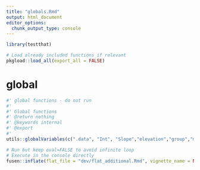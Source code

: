 ```yaml
---
title: "globals.Rmd"
output: html_document
editor_options: 
  chunk_output_type: console
---
```


```r
library(testthat)
```

```r
# Load already included functions if relevant
pkgload::load_all(export_all = FALSE)
```

# global

```r
#' global functions - do not run
#'
#' Global functions
#' @return nothing
#' @keywords internal
#' @export
#'
utils::globalVariables(c(".data", "Int", "Slope","elevation","group","max_x", "max_y","min_x", "xmin", "min_y", "pval", "r2", "slope","coef"))
```




```r
# Run but keep eval=FALSE to avoid infinite loop
# Execute in the console directly
fusen::inflate(flat_file = "dev/flat_additional.Rmd", vignette_name = NA)
```

